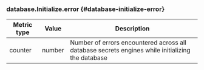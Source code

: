 ### database.Initialize.error {#database-initialize-error}

Metric type | Value   | Description
----------- | ------- | -----------
counter     | number  | Number of errors encountered across all database secrets engines while initializing the database
